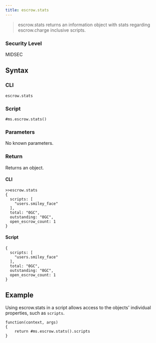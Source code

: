 ```yaml
---
title: escrow.stats
---
```


> escrow.stats returns an information object with stats regarding escrow.charge inclusive scripts.

### Security Level

MIDSEC

## Syntax

### CLI

```
escrow.stats
```

### Script

```
#ms.escrow.stats()
```

### Parameters

No known parameters.

### Return

Returns an object.

#### CLI

```
>>escrow.stats
{
  scripts: [
    "users.smiley_face"
  ],
  total: "0GC",
  outstanding: "0GC",
  open_escrow_count: 1
}
```

#### Script

```
{
  scripts: [
    "users.smiley_face"
  ],
  total: "0GC",
  outstanding: "0GC",
  open_escrow_count: 1
}
```

## Example

Using escrow.stats in a script allows access to the objects' individual properties, such as `scripts`.

```
function(context, args)
{
	return #ms.escrow.stats().scripts
}
```
